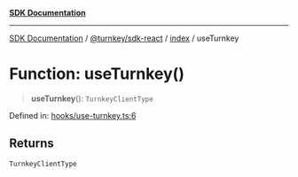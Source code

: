 [**SDK Documentation**](../../../../README.mdx)

***

[SDK Documentation](../../../../packages.mdx) / [@turnkey/sdk-react](../../README.mdx) / [index](../README.mdx) / useTurnkey

# Function: useTurnkey()

> **useTurnkey**(): `TurnkeyClientType`

Defined in: [hooks/use-turnkey.ts:6](https://github.com/tkhq/sdk/blob/3a88af7d1d927c6022706911d6af0f92f1440e00/packages/sdk-react/src/hooks/use-turnkey.ts#L6)

## Returns

`TurnkeyClientType`
